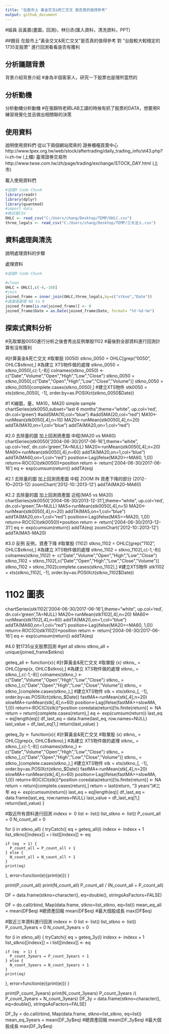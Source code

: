```yaml
---
title: "在股市上 黃金交叉&死亡交叉 是否真的值得參考"
output: github_document
---
```

#組員
呂黃嘉(畫圖，回測)，林衍丞(匯入資料，清洗資料，PPT)

##題目
在股市上”黃金交叉&死亡交叉”是否真的值得參考
對 ”台股較大較穩定的1735支股票” 進行回測看看是否有獲利


## 分析議題背景
背景介紹背景介紹
#身為半個客家人，研究一下股票也是理所當然的


## 分析動機
分析動機分析動機
#在張錦特老師LAB工讀的時候有抓了股票的DATA，想要用R練習視覺化並且做出相關聯的決策


## 使用資料
說明使用資料們
從以下兩個網站爬來的
證券櫃檯買賣中心http://www.tpex.org.tw/web/stock/aftertrading/daily_trading_info/st43.php?l=zh-tw (上櫃)
臺灣證券交易所http://www.twse.com.tw/zh/page/trading/exchange/STOCK_DAY.html (上市)

載入使用資料們
```r
#這是R Code Chunk
library(readr)
library(dplyr)
library(quantmod)
#import data
#格式是CSV
OHLC <- read_csv("C:/Users/chang/Desktop/TEMP/OHLC.csv")
three_legals <- read_csv("C:/Users/chang/Desktop/TEMP/三大法人.csv")


```

## 資料處理與清洗
說明處理資料的步驟

處理資料
```r
#這是R Code Chunk

#clean
OHLC = OHLC[,c(-4,-10)]
#join
joined_frame = inner_join(OHLC,three_legals,by=c("stkno","Date"))
#遺漏值處理 NA to 0
joined_frame[is.na(joined_frame)] <- 0
joined_frame$Date = as.Date(joined_frame$Date, format= "%Y-%d-%m")

```

## 探索式資料分析
#先取單股0050進行分析之後會秀出反例單股1102
#最後對全部資料進行回測計算有沒有獲利

#計算黃金&死亡交叉
#取單股 (0050)
stkno_0050 = OHLC[grep("0050", OHLC$stkno),]
#為建立 XTS物件做的處理
stkno_0050 = stkno_0050[,c(-1,-8)]
colnames(stkno_0050) <- c("Date","Volume","Open","High","Low","Close")
stkno_0050 = stkno_0050[,c("Date","Open","High","Low","Close","Volume")]
stkno_0050 = stkno_0050[complete.cases(stkno_0050),]
#建立XTS物件
stk0050 = xts(stkno_0050[, -1], order.by=as.POSIXct(stkno_0050$Date))


#1 K線圖，量，MA10，MA20    simple sample
chartSeries(stk0050,subset="last 6 months",theme="white", up.col='red', dn.col='green')
#addSMA(10,col="blue")
#addSMA(20,col="red")
MA10<-runMean(stk0050[,4],n=10)
MA20<-runMean(stk0050[,4],n=20)
addTA(MA10,on=1,col="blue")
addTA(MA20,on=1,col="red")


#2.0 去除量的圖 加上回測資產圖  中程(MA20 vs MA60)
chartSeries(stk0050['2004-06-30/2017-06-16'],theme="white", up.col='red', dn.col='green',TA=NULL)
MA20<-runMean(stk0050[,4],n=20)
MA60<-runMean(stk0050[,4],n=60)
addTA(MA20,on=1,col="blue")
addTA(MA60,on=1,col="red")
position<-Lag(ifelse(MA20>=MA60, 1,0))
return<-ROC(Cl(stk0050))*position
return <- return['2004-06-30/2017-06-16']
eq <- exp(cumsum(return))
addTA(eq)


#2.1 去除量的圖 加上回測資產圖  中程 ZOOM IN 資產下降的部分 (2012-10~2013-12)
zoomChart('2012-10::2013-12') 
addTA(MA20-MA60)


#2.2 去除量的圖 加上回測資產圖  近程(MA5 vs MA20)
chartSeries(stk0050['2004-06-30/2013-12-31'],theme="white", up.col='red', dn.col='green',TA=NULL)
MA5<-runMean(stk0050[,4],n=5)
MA20<-runMean(stk0050[,4],n=20)
addTA(MA5,on=1,col="blue")
addTA(MA20,on=1,col="red")
position<-Lag(ifelse(MA5>=MA20, 1,0))
return<-ROC(Cl(stk0050))*position
return <- return['2004-06-30/2013-12-31']
eq <- exp(cumsum(return))
addTA(eq)
zoomChart('2012-10::2013-12') 
addTA(MA5-MA20)


#3.0 反例 反例，資產下降
#取單股 (1102) 
stkno_1102 = OHLC[grep("1102", OHLC$stkno),]
#為建立 XTS物件做的處理
stkno_1102 = stkno_1102[,c(-1,-8)]
colnames(stkno_1102) <- c("Date","Volume","Open","High","Low","Close")
stkno_1102 = stkno_1102[,c("Date","Open","High","Low","Close","Volume")]
stkno_1102 = stkno_1102[complete.cases(stkno_1102),]
#建立XTS物件
stk1102 = xts(stkno_1102[, -1], order.by=as.POSIXct(stkno_1102$Date))

# 1102 圖表
chartSeries(stk1102['2004-06-30/2017-06-16'],theme="white", up.col='red', dn.col='green',TA=NULL)
MA20<-runMean(stk1102[,4],n=20)
MA60<-runMean(stk1102[,4],n=60)
addTA(MA20,on=1,col="blue")
addTA(MA60,on=1,col="red")
position<-Lag(ifelse(MA20>=MA60, 1,0))
return<-ROC(Cl(stk1102))*position
return <- return['2004-06-30/2017-06-16']
eq <- exp(cumsum(return))
addTA(eq)


#4.0 對1735ㄓ支股票回測
#get all stkno
stkno_all = unique(joined_frame$stkno)

geteq_all <- function(x){
  #計算黃金&死亡交叉
  #取單股 (x)
  stkno_ = OHLC[grep(x, OHLC$stkno),]
  #為建立 XTS物件做的處理
  stkno_ = stkno_[,c(-1,-8)]
  colnames(stkno_) <- c("Date","Volume","Open","High","Low","Close")
  stkno_ = stkno_[,c("Date","Open","High","Low","Close","Volume")]
  stkno_ = stkno_[complete.cases(stkno_),]
  #建立XTS物件
  stk = xts(stkno_[, -1], order.by=as.POSIXct(stkno_$Date))
  fastMA<-runMean(stk[,4],n=20)
  slowMA<-runMean(stk[,4],n=60)
  position<-Lag(ifelse(fastMA>=slowMA, 1,0))
  return<-ROC(Cl(stk))*position
  coredata(return)[!is.finite(return)] <- NA
  return = return[complete.cases(return),]
  eq <- exp(cumsum(return))
  last_eq = eq[length(eq)]
  df_last_eq = data.frame(last_eq, row.names=NULL)
  last_value = df_last_eq[1,]
  return(last_value)
}

geteq_3y <- function(x){
  #計算黃金&死亡交叉
  #取單股 (x)
  stkno_ = OHLC[grep(x, OHLC$stkno),]
  #為建立 XTS物件做的處理
  stkno_ = stkno_[,c(-1,-8)]
  colnames(stkno_) <- c("Date","Volume","Open","High","Low","Close")
  stkno_ = stkno_[,c("Date","Open","High","Low","Close","Volume")]
  stkno_ = stkno_[complete.cases(stkno_),]
  #建立XTS物件
  stk = xts(stkno_[, -1], order.by=as.POSIXct(stkno_$Date))
  fastMA<-runMean(stk[,4],n=20)
  slowMA<-runMean(stk[,4],n=60)
  position<-Lag(ifelse(fastMA>=slowMA, 1,0))
  return<-ROC(Cl(stk))*position
  coredata(return)[!is.finite(return)] <- NA
  return = return[complete.cases(return),]
  return = last(return, "3 years")#三年
  eq <- exp(cumsum(return))
  last_eq = eq[length(eq)]
  df_last_eq = data.frame(last_eq, row.names=NULL)
  last_value = df_last_eq[1,]
  return(last_value)
}

#取近所有資料進行回測
indexx <- 0
list <- list()
list_stkno <- list()
P_count_all = 0
N_count_all = 0

for (i in stkno_all) { 
  tryCatch({
    eq = geteq_all(i)
    indexx <- indexx + 1
    list_stkno[[indexx]] = i
    list[[indexx]] <- eq
    
    if (eq  > 1) {
      P_count_all = P_count_all + 1
    } else {
      N_count_all = N_count_all + 1
    } 
    print(eq)
  }, error=function(e){print(e)})
}

print(P_count_all)
print(N_count_all)
P_count_all / (N_count_all + P_count_all)

DF = data.frame(stkno=character(),
                eq=double(),
                stringsAsFactors=FALSE)

DF = do.call(rbind, Map(data.frame, stkno=list_stkno, eq=list))
mean_eq_all = mean(DF$eq)
#總資產回報
mean(DF$eq)
#最大個股成長
max(DF$eq)

#取近三年資料進行回測
indexx <- 0
list <- list()
list_stkno <- list()
P_count_3years = 0
N_count_3years = 0

for (i in stkno_all) { 
  tryCatch({
    eq = geteq_3y(i)
    indexx <- indexx + 1
    list_stkno[[indexx]] = i
    list[[indexx]] <- eq
    
    if (eq  > 1) {
      P_count_3years = P_count_3years + 1
    } else {
      N_count_3years = N_count_3years + 1
    } 
    print(eq)
  }, error=function(e){print(e)})
}

print(P_count_3years)
print(N_count_3years)
P_count_3years /( P_count_3years + N_count_3years)
DF_3y = data.frame(stkno=character(),
                   eq=double(),
                   stringsAsFactors=FALSE)

DF_3y = do.call(rbind, Map(data.frame, stkno=list_stkno, eq=list))
mean_eq_3years = mean(DF_3y$eq)
#總資產回報
mean(DF_3y$eq)
#最大個股成長
max(DF_3y$eq)






